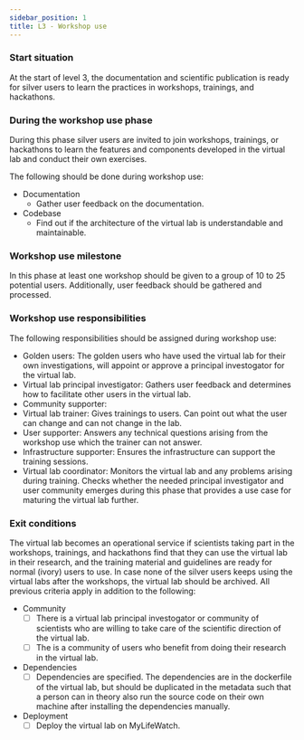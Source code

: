 ```yaml
---
sidebar_position: 1
title: L3 - Workshop use
---
```


### Start situation
At the start of level 3, the documentation and scientific publication is ready for silver users to learn the practices in workshops, trainings, and hackathons.

### During the workshop use phase
During this phase silver users are invited to join workshops, trainings, or hackathons to learn the features and
 components developed in the virtual lab and conduct their own exercises.

The following should be done during workshop use:

* Documentation
  * Gather user feedback on the documentation.
* Codebase
  * Find out if the architecture of the virtual lab is understandable and maintainable.

### Workshop use milestone
In this phase at least one workshop should be given to a group of 10 to 25 potential users.
Additionally, user feedback should be gathered and processed.

### Workshop use responsibilities
The following responsibilities should be assigned during workshop use:

* Golden users: The golden users who have used the virtual lab for their own investigations,
will appoint or approve a principal investogator for the virtual lab.
* Virtual lab principal investigator: Gathers user feedback and determines how to facilitate other users in the virtual lab.
* Community supporter: <L3CommunitySupporter/>
* Virtual lab trainer: Gives trainings to users. Can point out what the user can change and can not change in the lab.
* User supporter: Answers any technical questions arising from the workshop use which the trainer can not answer.
* Infrastructure supporter: Ensures the infrastructure can support the training sessions.
* Virtual lab coordinator: Monitors the virtual lab and any problems arising during training.
Checks whether the needed principal investigator and user community emerges during this phase that provides a use case for maturing the virtual lab further.

### Exit conditions
The virtual lab becomes an operational service if scientists taking part in the workshops, trainings, and hackathons
 find that they can use the virtual lab in their research, and the training material and guidelines are ready for normal (ivory) users to use.
In case none of the silver users keeps using the virtual labs after the workshops, the virtual lab should be archived.
All previous criteria apply in addition to the following:

* Community
  * [ ] There is a virtual lab principal investogator or community of scientists who are willing to take care of the scientific
  direction of the virtual lab.
  * [ ] The is a community of users who benefit from doing their research in the virtual lab.
* Dependencies
  * [ ] Dependencies are specified. The dependencies are in the dockerfile of the virtual lab,
but should be duplicated in the metadata such that a person can in theory also run the source code on their own machine after installing the dependencies manually.
* Deployment
  * [ ] Deploy the virtual lab on MyLifeWatch.
